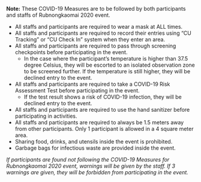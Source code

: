 **Note:**    These COVID-19 Measures are to be followed by both participants and staffs of Rubnongkaomai 2020 event.

* All staffs and participants are required to wear a mask at ALL times.
* All staffs and participants are required to record their entries using “CU Tracking” or “CU Check In” system when they enter an area.
* All staffs and participants are required to pass through screening checkpoints before participating in the event.
  - In the case where the participant’s temperature is higher than 37.5 degree Celsius, they will be escorted to an isolated observation zone to be screened further. If the temperature is still higher, they will be declined entry to the event.
* All staffs and participants are required to take a COVID-19 Risk Assessment Test before participating in the event.
  - If the test result shows a risk of COVID-19 infection, they will be declined entry to the event.
* All staffs and participants are required to use the hand sanitizer before participating in activities.
* All staffs and participants are required to always be 1.5 meters away from other participants. Only 1 participant is allowed in a 4 square meter area.
* Sharing food, drinks, and utensils inside the event is prohibited.
* Garbage bags for infectious waste are provided inside the event.

*If participants are found not following the COVID-19 Measures for Rubnongkaomai 2020 event, warnings will be given by the staff. If 3 warnings are given, they will be forbidden from participating in the event.*
